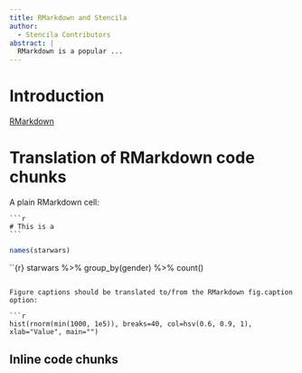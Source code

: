 ```yaml
---
title: RMarkdown and Stencila
author:
  - Stencila Contributors
abstract: |
  RMarkdown is a popular ... 
---
```


# Introduction

[RMarkdown](https://rmarkdown.rstudio.com/)


# Translation of RMarkdown code chunks

A plain RMarkdown cell:

    ```r
    # This is a
    ```

```r
names(starwars)
```

``{r}
starwars %>% group_by(gender) %>% count()
```

Figure captions should be translated to/from the RMarkdown fig.caption option:

```r
hist(rnorm(min(1000, 1e5)), breaks=40, col=hsv(0.6, 0.9, 1), xlab="Value", main="")
```

## Inline code chunks


